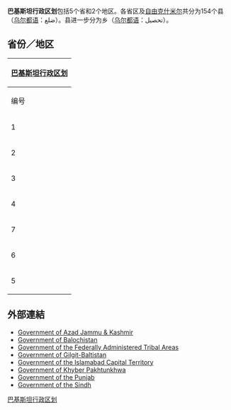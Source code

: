 '''巴基斯坦行政区划'''包括5个省和2个地区。各省区及[[自由克什米尔|自由克什米尔]]共分为154个县（[[乌尔都语|乌尔都语]]：ضلع）。县进一步分为乡（[[乌尔都语|乌尔都语]]：تحصیل）。

== 省份／地区 ==
{| class="wikitable"
! colspan="6" | [[巴基斯坦行政区划|巴基斯坦行政区划]]
|-
! 编号!! 行政区 !! 名称 !! 首府 !!  面积 !! 政区图
|-
| 1 || rowspan="5" | 省份 || [[俾路支省|俾路支省]] || [[奎达|奎达]] || {{convert|347,190|sqkm}} || rowspan="8" | [[File:Sub_Pakistan.png|250px]]
|-
| 2 || [[开伯尔-普什图省|开伯尔-普什图省]] || [[白沙瓦|白沙瓦]] || {{convert|128,961|sqkm}}
|-
| 3 || [[旁遮普省|旁遮普省]] || [[拉合尔|拉合尔]] || {{convert|205,344|sqkm}}
|-
| 4 || [[信德省|信德省]] || [[卡拉奇|卡拉奇]] || {{convert|140,914|sqkm}}
|-
| 7 || [[吉尔吉特-巴尔蒂斯坦省|吉尔吉特-巴尔蒂斯坦省]] || [[吉尔吉特|吉尔吉特]] || {{convert|72,496|sqkm}}
|-
| 6 || rowspan="2" | 地区 || [[自由克什米爾|阿扎德克什米尔]] || [[穆扎法拉巴德|穆扎法拉巴德]] || {{convert|13,297|sqkm}}
|-
| 5 || [[伊斯兰堡首都区|伊斯兰堡首都区]] || [[伊斯兰堡|伊斯兰堡]] || {{convert|906|sqkm}}
|}

== 外部連結 ==
* [http://www.ajk.gov.pk/ Government of Azad Jammu & Kashmir] {{Wayback|url=http://www.ajk.gov.pk/ |date=20150510132029 }}
* [http://www.balochistan.gov.pk/ Government of Balochistan] {{Wayback|url=http://www.balochistan.gov.pk/ |date=20171026101813 }}
* [https://web.archive.org/web/20090720052328/http://www.fata.gov.pk/ Government of the Federally Administered Tribal Areas]
* [https://web.archive.org/web/20100831072645/http://gilgitbaltistan.gov.pk/ Government of Gilgit-Baltistan]
* [https://web.archive.org/web/20081122033707/http://www.islamabad.gov.pk/ Government of the Islamabad Capital Territory]
* [https://web.archive.org/web/20111206005434/http://www.khyberpakhtunkhwa.gov.pk/ Government of Khyber Pakhtunkhwa]
* [http://www.punjab.gov.pk/ Government of the Punjab] {{Wayback|url=http://www.punjab.gov.pk/ |date=20150510003636 }}
* [http://www.sindh.gov.pk/ Government of the Sindh] {{Wayback|url=http://www.sindh.gov.pk/ |date=20150509053029 }}

{{Pakistan|nocat}}
{{亚洲题目|行政区划}}

[[Category:巴基斯坦行政区划|]]